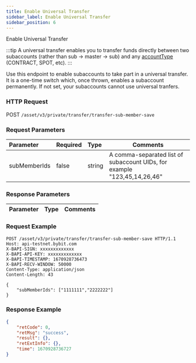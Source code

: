 ```yaml
---
title: Enable Universal Transfer
sidebar_label: Enable Universal Transfer
sidebar_position: 6
---
```

Enable Universal Transfer

:::tip
A universal transfer enables you to transfer funds directly between two subaccounts (rather than sub -> master -> sub) and any [accountType](../enum#accounttype) (CONTRACT, SPOT, etc).
:::

Use this endpoint to enable subaccounts to take part in a universal transfer. It is a one-time switch which, once thrown, enables a subaccount permanently. If not set, your subaccounts cannot use universal tranfers.

### HTTP Request
POST `/asset/v3/private/transfer/transfer-sub-member-save`

### Request Parameters
| Parameter | Required | Type | Comments|
|:----- |:-------|:-----|------ |
|subMemberIds |false|string |A comma-separated list of subaccount UIDs, for example "123,45,14,26,46" |

### Response Parameters
| Parameter | Type | Comments|
|:----- |:-----|----- |

### Request Example

```http
POST /asset/v3/private/transfer/transfer-sub-member-save HTTP/1.1
Host: api-testnet.bybit.com
X-BAPI-SIGN: xxxxxxxxxxxxx
X-BAPI-API-KEY: xxxxxxxxxxxxx
X-BAPI-TIMESTAMP: 1670928736473
X-BAPI-RECV-WINDOW: 50000
Content-Type: application/json
Content-Length: 43

{
    "subMemberIds": ["1111111","2222222"]
}
```

### Response Example

```json
{
    "retCode": 0,
    "retMsg": "success",
    "result": {},
    "retExtInfo": {},
    "time": 1670928736727
}
```

